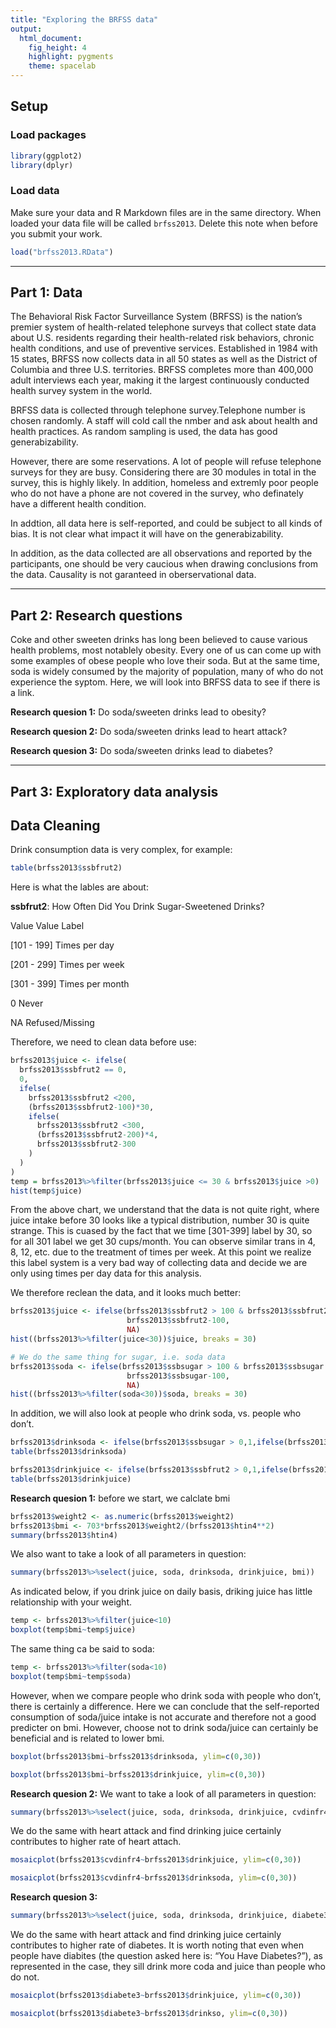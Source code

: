 ```yaml
---
title: "Exploring the BRFSS data"
output: 
  html_document: 
    fig_height: 4
    highlight: pygments
    theme: spacelab
---
```


## Setup

### Load packages

```r
library(ggplot2)
library(dplyr)
```

### Load data

Make sure your data and R Markdown files are in the same directory. When loaded
your data file will be called `brfss2013`. Delete this note when before you submit 
your work. 

```r
load("brfss2013.RData")
```



* * *

## Part 1: Data
The Behavioral Risk Factor Surveillance System (BRFSS) is the nation's premier system of health-related telephone surveys that collect state data about U.S. residents regarding their health-related risk behaviors, chronic health conditions, and use of preventive services. Established in 1984 with 15 states, BRFSS now collects data in all 50 states as well as the District of Columbia and three U.S. territories. BRFSS completes more than 400,000 adult interviews each year, making it the largest continuously conducted health survey system in the world.

BRFSS data is collected through telephone survey.Telephone number is chosen randomly. A staff will cold call the nmber and ask about health and health practices. As random sampling is used, the data has good generabizability.

However, there are some reservations. A lot of people will refuse telephone surveys for they are busy. Considering there are 30 modules in total in the survey, this is highly likely. In addition, homeless and extremly poor people who do not have a phone are not covered in the survey, who definately have a different health condition.

In addtion, all data here is self-reported, and could be subject to all kinds of bias. It is not clear what impact it will have on the generabizability.

In addition, as the data collected are all observations and reported by the participants, one should be very caucious when drawing conclusions from the data. Causality is not garanteed in oberservational data.

* * *

## Part 2: Research questions
Coke and other sweeten drinks has long been believed to cause various health problems, most notablely obesity. Every one of us can come up with some examples of obese people who love their soda. But at the same time, soda is widely consumed by the majority of population, many of who do not experience the syptom. Here, we will look into BRFSS data to see if there is a link.

**Research quesion 1:**
Do soda/sweeten drinks lead to obesity?

**Research quesion 2:**
Do soda/sweeten drinks lead to heart attack?

**Research quesion 3:**
Do soda/sweeten drinks lead to diabetes?

* * *

## Part 3: Exploratory data analysis

## Data Cleaning
Drink consumption data is very complex, for example:
```r
table(brfss2013$ssbfrut2)
```
Here is what the lables are about:

**ssbfrut2**: How Often Did You Drink Sugar-Sweetened Drinks?

Value	        Value Label	

[101 - 199]	  Times per day

[201 - 299]	  Times per week

[301 - 399]	  Times per month

0             Never

NA            Refused/Missing

Therefore, we need to clean data before use:
```r
brfss2013$juice <- ifelse(
  brfss2013$ssbfrut2 == 0,
  0,
  ifelse(
    brfss2013$ssbfrut2 <200,
    (brfss2013$ssbfrut2-100)*30,
    ifelse(
      brfss2013$ssbfrut2 <300,
      (brfss2013$ssbfrut2-200)*4,
      brfss2013$ssbfrut2-300
    )
  )
)
temp = brfss2013%>%filter(brfss2013$juice <= 30 & brfss2013$juice >0)
hist(temp$juice)
```

From the above chart, we understand that the data is not quite right, where juice intake before 30 looks like a typical distribution, number 30 is quite strange. This is cuased by the fact that we time [301-399] label by 30, so for all 301 label we get 30 cups/month. You can observe similar trans in 4, 8, 12, etc. due to the treatment of times per week. At this point we realize this label system is a very bad way of collecting data and decide we are only using times per day data for this analysis. 

We therefore reclean the data, and it looks much better:

```r
brfss2013$juice <- ifelse(brfss2013$ssbfrut2 > 100 & brfss2013$ssbfrut2 < 200,
                          brfss2013$ssbfrut2-100,
                          NA) 
hist((brfss2013%>%filter(juice<30))$juice, breaks = 30)
```
```r
# We do the same thing for sugar, i.e. soda data
brfss2013$soda <- ifelse(brfss2013$ssbsugar > 100 & brfss2013$ssbsugar < 200,
                          brfss2013$ssbsugar-100,
                          NA) 
hist((brfss2013%>%filter(soda<30))$soda, breaks = 30)
```

In addition, we will also look at people who drink soda, vs. people who don't.

```r
brfss2013$drinksoda <- ifelse(brfss2013$ssbsugar > 0,1,ifelse(brfss2013$ssbsugar==0,0,NA)) 
table(brfss2013$drinksoda)
```

```r
brfss2013$drinkjuice <- ifelse(brfss2013$ssbfrut2 > 0,1,ifelse(brfss2013$ssbfrut2==0,0,NA)) 
table(brfss2013$drinkjuice)
```


**Research quesion 1:**
before we start, we calclate bmi
```r
brfss2013$weight2 <- as.numeric(brfss2013$weight2)
brfss2013$bmi <- 703*brfss2013$weight2/(brfss2013$htin4**2)
summary(brfss2013$htin4)
```
We also want to take a look of all parameters in question:
```r
summary(brfss2013%>%select(juice, soda, drinksoda, drinkjuice, bmi))
```

As indicated below, if you drink juice on daily basis, driking juice has little relationship with your weight.

```r

temp <- brfss2013%>%filter(juice<10)
boxplot(temp$bmi~temp$juice)

```

The same thing ca be said to soda:
```r

temp <- brfss2013%>%filter(soda<10)
boxplot(temp$bmi~temp$soda)
```

However, when we compare people who drink soda with people who don't, there is certainly a difference. Here we can conclude that the self-reported consumption of soda/juice intake is not accurate and therefore not a good predicter on bmi. However, choose not to drink soda/juice can certainly be beneficial and is related to lower bmi.

```r
boxplot(brfss2013$bmi~brfss2013$drinksoda, ylim=c(0,30))
```
```r
boxplot(brfss2013$bmi~brfss2013$drinkjuice, ylim=c(0,30))
```

**Research quesion 2:**
We  want to take a look of all parameters in question:
```r
summary(brfss2013%>%select(juice, soda, drinksoda, drinkjuice, cvdinfr4))
```
We do the same with heart attack and find drinking juice certainly contributes to higher rate of heart attach.
```r
mosaicplot(brfss2013$cvdinfr4~brfss2013$drinkjuice, ylim=c(0,30))
```
```r
mosaicplot(brfss2013$cvdinfr4~brfss2013$drinksoda, ylim=c(0,30))
```



**Research quesion 3:**
```r
summary(brfss2013%>%select(juice, soda, drinksoda, drinkjuice, diabete3))
```

We do the same with heart attack and find drinking juice certainly contributes to higher rate of diabetes. It is worth noting that even when people have diabites (the question asked here is: "You Have Diabetes?"), as represented in the case, they sill drink more coda and juice than people who do not. 
```r
mosaicplot(brfss2013$diabete3~brfss2013$drinkjuice, ylim=c(0,30))
```
```r
mosaicplot(brfss2013$diabete3~brfss2013$drinkso, ylim=c(0,30))
```


